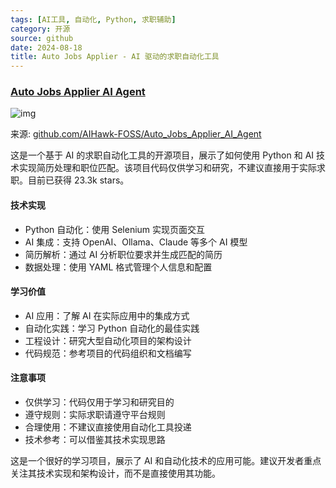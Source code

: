 ```yaml
---
tags: [AI工具, 自动化, Python, 求职辅助]
category: 开源
source: github
date: 2024-08-18
title: Auto Jobs Applier - AI 驱动的求职自动化工具
---
```


### [Auto Jobs Applier AI Agent](https://github.com/AIHawk-FOSS/Auto_Jobs_Applier_AI_Agent)

![img](https://img.mengpeng.tech/i/2024/12/10/67579deea5a2b.webp)

来源: [github.com/AIHawk-FOSS/Auto_Jobs_Applier_AI_Agent](https://github.com/AIHawk-FOSS/Auto_Jobs_Applier_AI_Agent)

这是一个基于 AI 的求职自动化工具的开源项目，展示了如何使用 Python 和 AI 技术实现简历处理和职位匹配。该项目代码仅供学习和研究，不建议直接用于实际求职。目前已获得 23.3k stars。

#### 技术实现
- Python 自动化：使用 Selenium 实现页面交互
- AI 集成：支持 OpenAI、Ollama、Claude 等多个 AI 模型
- 简历解析：通过 AI 分析职位要求并生成匹配的简历
- 数据处理：使用 YAML 格式管理个人信息和配置

#### 学习价值
- AI 应用：了解 AI 在实际应用中的集成方式
- 自动化实践：学习 Python 自动化的最佳实践
- 工程设计：研究大型自动化项目的架构设计
- 代码规范：参考项目的代码组织和文档编写

#### 注意事项
- 仅供学习：代码仅用于学习和研究目的
- 遵守规则：实际求职请遵守平台规则
- 合理使用：不建议直接使用自动化工具投递
- 技术参考：可以借鉴其技术实现思路

这是一个很好的学习项目，展示了 AI 和自动化技术的应用可能。建议开发者重点关注其技术实现和架构设计，而不是直接使用其功能。 